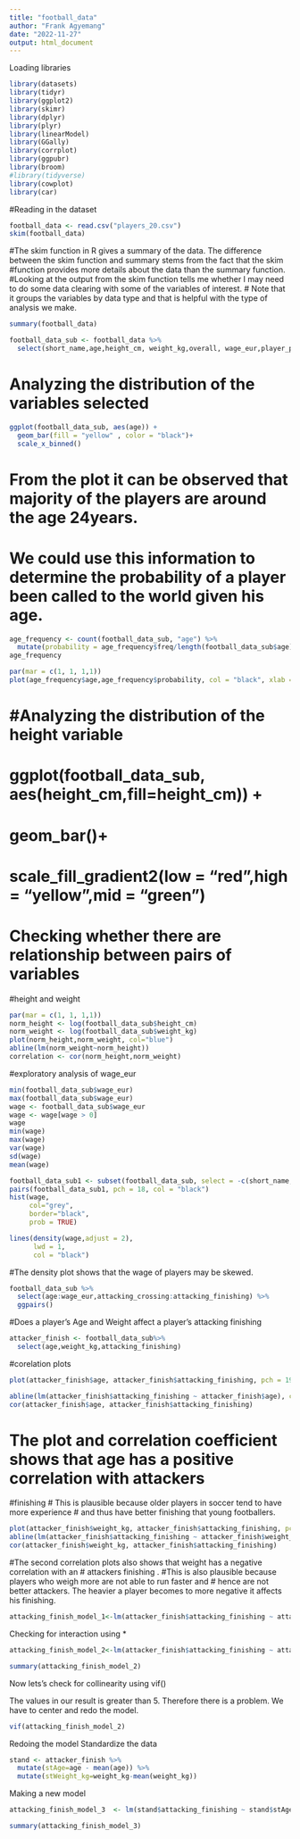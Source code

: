 ```yaml
---
title: "football_data"
author: "Frank Agyemang"
date: "2022-11-27"
output: html_document
---
```


Loading libraries
```r
library(datasets)
library(tidyr)
library(ggplot2)
library(skimr)
library(dplyr)
library(plyr)
library(linearModel)
library(GGally)
library(corrplot)
library(ggpubr)
library(broom)
#library(tidyverse)
library(cowplot)
library(car)

```

#Reading in the dataset
```r
football_data <- read.csv("players_20.csv")
skim(football_data)
```

#The skim function in R gives a summary of the data. The difference between the skim function and summary stems from the fact that the skim
#function provides more details about the data than the summary function.
#Looking at the output from the skim function tells me whether I may need to do some data clearing with some of the variables of interest.
# Note that it groups the variables by data type and that is helpful with the type of analysis we make.
```r
summary(football_data)
```

```r
football_data_sub <- football_data %>%
  select(short_name,age,height_cm, weight_kg,overall, wage_eur,player_positions,attacking_crossing,attacking_heading_accuracy,attacking_short_passing,attacking_volleys,attacking_finishing)

```

# Analyzing the distribution of the variables selected
```r
ggplot(football_data_sub, aes(age)) + 
  geom_bar(fill = "yellow" , color = "black")+
  scale_x_binned()
```


# From the plot it can be observed that majority of the players are around the age 24years.
# We could use this information to determine the probability of a player been called to the world given his age.

```r
age_frequency <- count(football_data_sub, "age") %>%
  mutate(probability = age_frequency$freq/length(football_data_sub$age))
age_frequency

par(mar = c(1, 1, 1,1))
plot(age_frequency$age,age_frequency$probability, col = "black", xlab = "age",ylab = "prob")

```

# #Analyzing the distribution of the height variable
# ggplot(football_data_sub, aes(height_cm,fill=height_cm)) +
#   geom_bar()+
#   scale_fill_gradient2(low = "red",high = "yellow",mid = "green")


# Checking whether there are relationship between pairs of variables
#height and weight

```r
par(mar = c(1, 1, 1,1))
norm_height <- log(football_data_sub$height_cm)
norm_weight <- log(football_data_sub$weight_kg)
plot(norm_height,norm_weight, col="blue")
abline(lm(norm_weight~norm_height))
correlation <- cor(norm_height,norm_weight)
```

#exploratory analysis of wage_eur

```r
min(football_data_sub$wage_eur)
max(football_data_sub$wage_eur)
wage <- football_data_sub$wage_eur
wage <- wage[wage > 0]
wage
min(wage)
max(wage)
var(wage)
sd(wage)
mean(wage)

football_data_sub1 <- subset(football_data_sub, select = -c(short_name,player_positions))
pairs(football_data_sub1, pch = 18, col = "black")
hist(wage,
     col="grey",
     border="black",
     prob = TRUE)

lines(density(wage,adjust = 2),
      lwd = 1,
      col = "black")

```

#The density plot shows that the wage of players may be skewed.

```r
football_data_sub %>% 
  select(age:wage_eur,attacking_crossing:attacking_finishing) %>% 
  ggpairs()
```


#Does a player's Age and Weight affect a player's attacking finishing

```r
attacker_finish <- football_data_sub%>%
  select(age,weight_kg,attacking_finishing)

```


#corelation plots

```r
plot(attacker_finish$age, attacker_finish$attacking_finishing, pch = 19, col = "blue")

abline(lm(attacker_finish$attacking_finishing ~ attacker_finish$age), col = "black", lwd = 3)
cor(attacker_finish$age, attacker_finish$attacking_finishing)
```

# The plot and correlation coefficient shows that age has a positive correlation with attackers 
#finishing
# This is plausible because older players in soccer tend to have more experience 
# and thus have better finishing that young footballers.

```r
plot(attacker_finish$weight_kg, attacker_finish$attacking_finishing, pch = 19, col = "blue")
abline(lm(attacker_finish$attacking_finishing ~ attacker_finish$weight_kg), col = "black", lwd = 3)
cor(attacker_finish$weight_kg, attacker_finish$attacking_finishing)
```

#The second correlation plots also shows that weight has a negative correlation with an 
# attackers finishing .
#This is also plausible because players who weigh more are not able to run faster and
# hence are not better attackers. The heavier a player becomes to more negative it affects his finishing.


```r
attacking_finish_model_1<-lm(attacker_finish$attacking_finishing ~ attacker_finish$age + attacker_finish$weight_kg, data = attacker_finish)
```

Checking for interaction using *

```r
attacking_finish_model_2<-lm(attacker_finish$attacking_finishing ~ attacker_finish$age * attacker_finish$weight_kg, data = attacker_finish)

summary(attacking_finish_model_2)
```

Now lets's check for collinearity using vif()

The values in our result is greater than 5. Therefore there is a problem. We have to center and redo the model.

```r
vif(attacking_finish_model_2)
```

Redoing the model
Standardize the data

```r
stand <- attacker_finish %>% 
  mutate(stAge=age - mean(age)) %>% 
  mutate(stWeight_kg=weight_kg-mean(weight_kg))
```
Making a new model

```r
attacking_finish_model_3  <- lm(stand$attacking_finishing ~ stand$stAge * stand$stWeight_kg, data = stand)

summary(attacking_finish_model_3)
```


